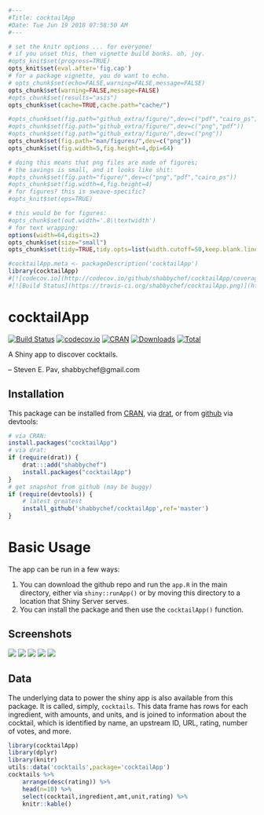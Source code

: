 ```r
#---
#Title: cocktailApp
#Date: Tue Jun 19 2018 07:58:50 AM
#---

# set the knitr options ... for everyone!
# if you unset this, then vignette build bonks. oh, joy.
#opts_knit$set(progress=TRUE)
opts_knit$set(eval.after='fig.cap')
# for a package vignette, you do want to echo.
# opts_chunk$set(echo=FALSE,warning=FALSE,message=FALSE)
opts_chunk$set(warning=FALSE,message=FALSE)
#opts_chunk$set(results="asis")
opts_chunk$set(cache=TRUE,cache.path="cache/")

#opts_chunk$set(fig.path="github_extra/figure/",dev=c("pdf","cairo_ps"))
#opts_chunk$set(fig.path="github_extra/figure/",dev=c("png","pdf"))
#opts_chunk$set(fig.path="github_extra/figure/",dev=c("png"))
opts_chunk$set(fig.path="man/figures/",dev=c("png"))
opts_chunk$set(fig.width=5,fig.height=4,dpi=64)

# doing this means that png files are made of figures;
# the savings is small, and it looks like shit:
#opts_chunk$set(fig.path="figure/",dev=c("png","pdf","cairo_ps"))
#opts_chunk$set(fig.width=4,fig.height=4)
# for figures? this is sweave-specific?
#opts_knit$set(eps=TRUE)

# this would be for figures:
#opts_chunk$set(out.width='.8\\textwidth')
# for text wrapping:
options(width=64,digits=2)
opts_chunk$set(size="small")
opts_chunk$set(tidy=TRUE,tidy.opts=list(width.cutoff=50,keep.blank.line=TRUE))

#cocktailApp.meta <- packageDescription('cocktailApp')
library(cocktailApp)
#[![codecov.io](http://codecov.io/github/shabbychef/cocktailApp/coverage.svg?branch=master)](http://codecov.io/github/shabbychef/cocktailApp?branch=master)
#[![Build Status](https://travis-ci.org/shabbychef/cocktailApp.png)](https://travis-ci.org/shabbychef/cocktailApp)
```

# cocktailApp

[![Build Status](https://github.com/shabbychef/cocktailApp/workflows/R-CMD-check/badge.svg)](https://github.com/shabbychef/cocktailApp/actions)
[![codecov.io](http://codecov.io/github/shabbychef/cocktailApp/coverage.svg?branch=master)](http://codecov.io/github/shabbychef/cocktailApp?branch=master)
[![CRAN](http://www.r-pkg.org/badges/version/cocktailApp)](https://cran.r-project.org/package=cocktailApp)
[![Downloads](http://cranlogs.r-pkg.org/badges/cocktailApp?color=green)](http://www.r-pkg.org/pkg/cocktailApp)
[![Total](http://cranlogs.r-pkg.org/badges/grand-total/cocktailApp?color=green)](http://www.r-pkg.org/pkg/cocktailApp)


A Shiny app to discover cocktails.

-- Steven E. Pav, shabbychef@gmail.com

## Installation

This package can be installed from 
[CRAN](https://cran.r-project.org/package=cocktailApp "CRAN page"),
via [drat](https://github.com/eddelbuettel/drat "drat"), or 
from [github](https://www.github.com/shabbychef/cocktailApp "cocktailApp")
via devtools:

```r
# via CRAN:
install.packages("cocktailApp")
# via drat:
if (require(drat)) {
    drat:::add("shabbychef")
    install.packages("cocktailApp")
}
# get snapshot from github (may be buggy)
if (require(devtools)) {
	# latest greatest
	install_github('shabbychef/cocktailApp',ref='master')
}
```

# Basic Usage

The app can be run in a few ways: 

1. You can download the github repo and run the `app.R` in the main directory,
	 either via `shiny::runApp()` or by moving this directory to a location that
	 Shiny Server serves.
1. You can install the package and then use the `cocktailApp()` function.

## Screenshots

![](man/figures/Screenshot-mainpage.png)
![](man/figures/Screenshot-ingredients.png)
![](man/figures/Screenshot-hobsons.png)
![](man/figures/Screenshot-ternary.png)
![](man/figures/Screenshot-barplot.png)

## Data

The underlying data to power the shiny app is also available from this package.
It is called, simply, `cocktails`. This data frame has rows for each
ingredient, with amounts, and units, and is joined to information about the
cocktail, which is identified by name, an upstream ID, URL, rating, number of
votes, and more.


```r
library(cocktailApp)
library(dplyr)
library(knitr)
utils::data('cocktails',package='cocktailApp')
cocktails %>%
	arrange(desc(rating)) %>%
	head(n=10) %>%
	select(cocktail,ingredient,amt,unit,rating) %>%
	knitr::kable()
```


